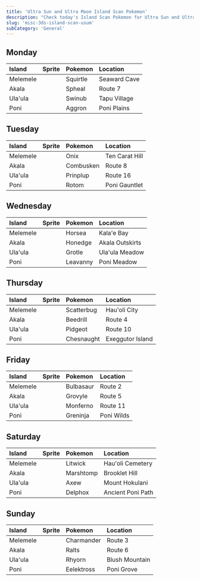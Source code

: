 ```yaml
---
title: 'Ultra Sun and Ultra Moon Island Scan Pokemon'
description: "Check today's Island Scan Pokemon for Ultra Sun and Ultra Moon!"
slug: 'misc-3ds-island-scan-usum'
subCategory: 'General'
---
```



## Monday

| Island   | Sprite                           | Pokemon  | Location     |
| :------- | :------------------------------- | :------- | :----------- |
| Melemele | <PixelImage src={SquirtleImg} /> | Squirtle | Seaward Cave |
| Akala    | <PixelImage src={SphealImg} />   | Spheal   | Route 7      |
| Ula'ula  | <PixelImage src={SwinubImg} />   | Swinub   | Tapu Village |
| Poni     | <PixelImage src={AggronImg} />   | Aggron   | Poni Plains  |

## Tuesday

| Island   | Sprite                            | Pokemon   | Location       |
| :------- | :-------------------------------- | :-------- | :------------- |
| Melemele | <PixelImage src={OnixImg} />      | Onix      | Ten Carat Hill |
| Akala    | <PixelImage src={CombuskenImg} /> | Combusken | Route 8        |
| Ula'ula  | <PixelImage src={PrinplupImg} />  | Prinplup  | Route 16       |
| Poni     | <PixelImage src={RotomImg} />     | Rotom     | Poni Gauntlet  |

## Wednesday

| Island   | Sprite                           | Pokemon  | Location        |
| :------- | :------------------------------- | :------- | :-------------- |
| Melemele | <PixelImage src={HorseaImg} />   | Horsea   | Kala'e Bay      |
| Akala    | <PixelImage src={HonedgeImg} />  | Honedge  | Akala Outskirts |
| Ula'ula  | <PixelImage src={GrotleImg} />   | Grotle   | Ula'ula Meadow  |
| Poni     | <PixelImage src={LeavannyImg} /> | Leavanny | Poni Meadow     |

## Thursday

| Island   | Sprite                             | Pokemon    | Location         |
| :------- | :--------------------------------- | :--------- | :--------------- |
| Melemele | <PixelImage src={ScatterbugImg} /> | Scatterbug | Hau'oli City     |
| Akala    | <PixelImage src={BeedrillImg} />   | Beedrill   | Route 4          |
| Ula'ula  | <PixelImage src={PidgeotImg} />    | Pidgeot    | Route 10         |
| Poni     | <PixelImage src={ChesnaughtImg} /> | Chesnaught | Exeggutor Island |

## Friday

| Island   | Sprite                            | Pokemon   | Location   |
| :------- | :-------------------------------- | :-------- | :--------- |
| Melemele | <PixelImage src={BulbasaurImg} /> | Bulbasaur | Route 2    |
| Akala    | <PixelImage src={GrovyleImg} />   | Grovyle   | Route 5    |
| Ula'ula  | <PixelImage src={MonfernoImg} />  | Monferno  | Route 11   |
| Poni     | <PixelImage src={GreninjaImg} />  | Greninja  | Poni Wilds |

## Saturday

| Island   | Sprite                            | Pokemon   | Location          |
| :------- | :-------------------------------- | :-------- | :---------------- |
| Melemele | <PixelImage src={LitwickImg} />   | Litwick   | Hau'oli Cemetery  |
| Akala    | <PixelImage src={MarshtompImg} /> | Marshtomp | Brooklet Hill     |
| Ula'ula  | <PixelImage src={AxewImg} />      | Axew      | Mount Hokulani    |
| Poni     | <PixelImage src={DelphoxImg} />   | Delphox   | Ancient Poni Path |

## Sunday

| Island   | Sprite                             | Pokemon    | Location       |
| :------- | :--------------------------------- | :--------- | :------------- |
| Melemele | <PixelImage src={CharmanderImg} /> | Charmander | Route 3        |
| Akala    | <PixelImage src={RaltsImg} />      | Ralts      | Route 6        |
| Ula'ula  | <PixelImage src={RhyornImg} />     | Rhyorn     | Blush Mountain |
| Poni     | <PixelImage src={EelektrossImg} /> | Eelektross | Poni Grove     |
